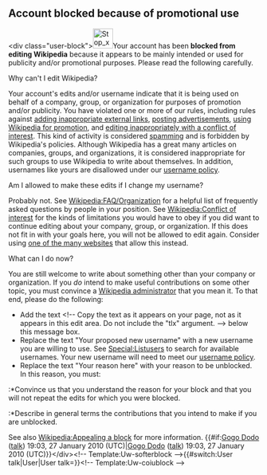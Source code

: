 <article id="25970999" title=User talk:FinancialGroove>
	<talkpage id="25970999" title="User talk:FinancialGroove">
== Account blocked because of promotional use ==

&lt;div class=&quot;user-block&quot;&gt;[[Image:Stop_x_nuvola.svg|left|40px]]Your account has been '''blocked from editing Wikipedia''' because it appears to be mainly intended or used for publicity and/or promotional purposes. Please read the following carefully.

;Why can't I edit Wikipedia?
Your account's edits and/or username indicate that it is being used on behalf of a company, group, or organization for purposes of promotion and/or publicity.  You have violated one or more of our rules, including rules against [[WP:LINKSPAM|adding inappropriate external links]], [[WP:SPAM|posting advertisements]], [[WP:PROMOTION|using Wikipedia for promotion]], and [[WP:COI|editing inappropriately with a conflict of interest]].  This kind of activity is considered [[WP:SPAM|spamming]] and is forbidden by Wikipedia's policies.  Although Wikipedia has a great many articles on companies, groups, and organizations, it is considered inappropriate for such groups to use Wikipedia to write about themselves.  In addition, usernames like yours are disallowed under our [[WP:ORGNAME|username policy]].

;Am I allowed to make these edits if I change my username?
Probably not.  See [[Wikipedia:FAQ/Organization]] for a helpful list of frequently asked questions by people in your position.  See [[Wikipedia:Conflict of interest]] for the kinds of limitations you would have to obey if you did want to continue editing about your company, group, or organization.  If this does not fit in with your goals here, you will not be allowed to edit again.  Consider using [[WP:Alternative outlets|one of the many websites]] that allow this instead.

;What can I do now?
You are still welcome to write about something other than your company or organization. If you ''do'' intend to make useful contributions on some other topic, you must convince a [[WP:ADMIN|Wikipedia administrator]] that you mean it.  To that end, please do the following: 

*Add the text &lt;!-- Copy the text as it appears on your page, not as it appears in this edit area. Do not include the &quot;tlx&quot; argument. --&gt;{{tlx|unblock-coiun|Your proposed new username|Your reason here}} below this message box.
*Replace the text &quot;Your proposed new username&quot; with a new username you are willing to use.  See [[Special:Listusers]] to search for available usernames.  Your new username will need to meet our [[WP:U|username policy]].
*Replace the text &quot;Your reason here&quot; with your reason to be unblocked. In this reason, you must:
:*Convince us that you understand the reason for your block and that you will not repeat the edits for which you were blocked.
:*Describe in general terms the contributions that you intend to make if you are unblocked.

See also [[Wikipedia:Appealing a block]] for more information. {{#if:[[User:Gogo Dodo|Gogo Dodo]] ([[User talk:Gogo Dodo|talk]]) 19:03, 27 January 2010 (UTC)|[[User:Gogo Dodo|Gogo Dodo]] ([[User talk:Gogo Dodo|talk]]) 19:03, 27 January 2010 (UTC)}}&lt;/div&gt;&lt;!-- Template:Uw-softerblock --&gt;{{#switch:User talk|User|User talk=[[Category:Wikipedians who are indefinitely blocked for promotional user names|{{PAGENAME}}]]}}{{z17}}&lt;!-- Template:Uw-coiublock --&gt;
	</talkpage>
</article>